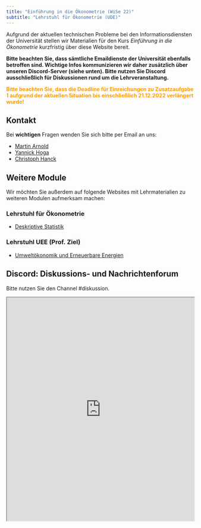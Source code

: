 ```yaml
---
title: "Einführung in die Ökonometrie (WiSe 22)"
subtitle: "Lehrstuhl für Ökonometrie (UDE)"
---
```


Aufgrund der aktuellen technischen Probleme bei den Informationsdiensten der Universität stellen wir Materialien für den Kurs *Einführung in die Ökonometrie* kurzfristig über diese Website bereit. 

**Bitte beachten Sie, dass sämtliche Emaildienste der Universität ebenfalls betroffen sind. Wichtige Infos kommunizieren wir daher zusätzlich über unseren Discord-Server (siehe unten). Bitte nutzen Sie Discord ausschließlich für Diskussionen rund um die Lehrveranstaltung.** 


**<span style=color:#ff9c00;>Bitte beachten Sie, dass die Deadline für Einreichungen zu Zusatzaufgabe 1 aufgrund der aktuellen Situation bis einschließlich 21.12.2022 verlängert wurde!<span/>**

## Kontakt

Bei **wichtigen** Fragen wenden Sie sich bitte per Email an uns:

- [Martin Arnold](mailto:martchriarno@googlemail.com?subject=[EidÖ])
- [Yannick Hoga](mailto:hogayannick@gmail.com?subject=[EidÖ])
- [Christoph Hanck](mailto:christoph.hanck@uni-dortmund.de?subject=[EidÖ])

## Weitere Module

Wir möchten Sie außerdem auf folgende Websites mit Lehrmaterialien zu weiteren Modulen aufmerksam machen:

### Lehrstuhl für Ökonometrie

- [Deskriptive Statistik](https://jens-klenke.github.io/Desk_Stat_WiSe_22/)

### Lehrstuhl UEE (Prof. Ziel)

- [Umweltökonomik und Erneuerbare Energien](https://uee.berrisch.biz)

## Discord: Diskussions- und Nachrichtenforum

Bitte nutzen Sie den Channel #diskussion.

<iframe src="https://e.widgetbot.io/channels/1046707102984437770/1046707119774236694" height="600" width="100%"></iframe>
